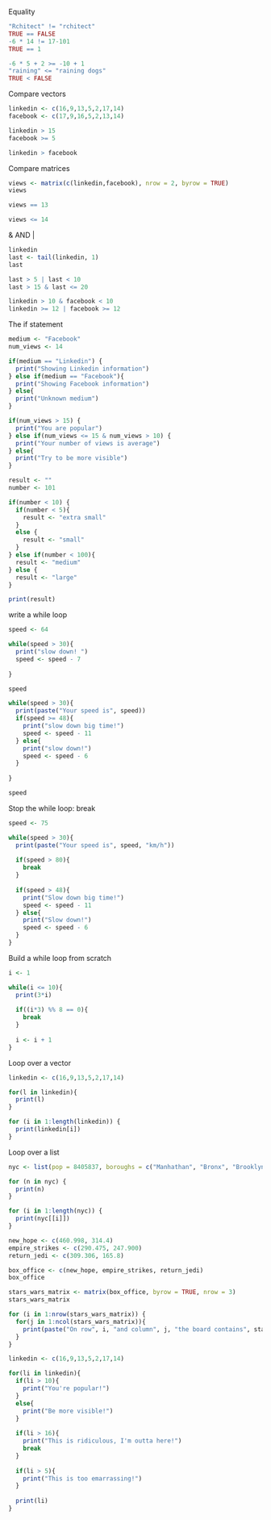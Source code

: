Equality

```r
"Rchitect" != "rchitect"
TRUE == FALSE
-6 * 14 != 17-101
TRUE == 1

-6 * 5 + 2 >= -10 + 1
"raining" <= "raining dogs"
TRUE < FALSE

```



Compare vectors

```r
linkedin <- c(16,9,13,5,2,17,14)
facebook <- c(17,9,16,5,2,13,14)

linkedin > 15
facebook >= 5

linkedin > facebook

```


Compare matrices

```r
views <- matrix(c(linkedin,facebook), nrow = 2, byrow = TRUE)
views

views == 13

views <= 14


```


& AND |

```r
linkedin
last <- tail(linkedin, 1)
last

last > 5 | last < 10
last > 15 & last <= 20

linkedin > 10 & facebook < 10
linkedin >= 12 | facebook >= 12

```


The if statement

```r
medium <- "Facebook"
num_views <- 14

if(medium == "Linkedin") {
  print("Showing Linkedin information")
} else if(medium == "Facebook"){
  print("Showing Facebook information")
} else{
  print("Unknown medium")
}

if(num_views > 15) {
  print("You are popular")
} else if(num_views <= 15 & num_views > 10) {
  print("Your number of views is average")
} else{
  print("Try to be more visible")
}

```


```r
result <- ""
number <- 101

if(number < 10) {
  if(number < 5){
    result <- "extra small"
  }
  else {
    result <- "small"
  }
} else if(number < 100){
  result <- "medium"
} else {
  result <- "large"
}

print(result)

```


write a while loop

```r
speed <- 64

while(speed > 30){
  print("slow down! ")
  speed <- speed - 7
  
}

speed

```


```r

while(speed > 30){
  print(paste("Your speed is", speed))
  if(speed >= 48){
    print("slow down big time!")
    speed <- speed - 11
  } else{
    print("slow down!")
    speed <- speed - 6
  }
  
}

speed

```


Stop the while loop: break

```r
speed <- 75

while(speed > 30){
  print(paste("Your speed is", speed, "km/h"))
  
  if(speed > 80){
    break
  }
  
  if(speed > 48){
    print("Slow down big time!")
    speed <- speed - 11
  } else{
    print("Slow down!")
    speed <- speed - 6
  }
}

```


Build a while loop from scratch

```r
i <- 1

while(i <= 10){
  print(3*i)
  
  if((i*3) %% 8 == 0){
    break
  }
  
  i <- i + 1
}

```


Loop over a vector

```r
linkedin <- c(16,9,13,5,2,17,14)

for(l in linkedin){
  print(l)
}

for (i in 1:length(linkedin)) {
  print(linkedin[i])
}

```

Loop over a list

```r
nyc <- list(pop = 8405837, boroughs = c("Manhathan", "Bronx", "Brooklyn","Queens","Staten Island"), capital = FALSE)

for (n in nyc) {
  print(n)
}

for (i in 1:length(nyc)) {
  print(nyc[[i]])
}

```

```r
new_hope <- c(460.998, 314.4)
empire_strikes <- c(290.475, 247.900)
return_jedi <- c(309.306, 165.8)

box_office <- c(new_hope, empire_strikes, return_jedi)
box_office

stars_wars_matrix <- matrix(box_office, byrow = TRUE, nrow = 3)
stars_wars_matrix

```


```r
for (i in 1:nrow(stars_wars_matrix)) {
  for(j in 1:ncol(stars_wars_matrix)){
    print(paste("On row", i, "and column", j, "the board contains", stars_wars_matrix[i,j]))
  }
}

```


```r
linkedin <- c(16,9,13,5,2,17,14)

for(li in linkedin){
  if(li > 10){
    print("You're popular!")
  }
  else{
    print("Be more visible!")
  }
  
  if(li > 16){
    print("This is ridiculous, I'm outta here!")
    break
  }
  
  if(li > 5){
    print("This is too emarrassing!")
  }
  
  print(li)
}

```
